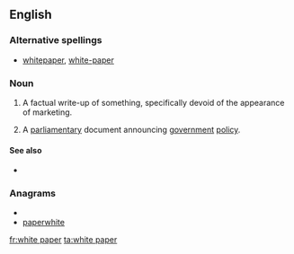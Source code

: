 ==English==

===Alternative spellings===
* [[whitepaper]], [[white-paper]]

===Noun===
{{en-noun|sg=[[white]] [[paper]]}}

# {{management|marketing}} A factual write-up of something, specifically devoid of the  appearance of marketing.
#{{British|Ireland|politics}} A [[parliamentary]] document announcing [[government]] [[policy]].

====See also====
*{{pedialite}}

===Anagrams===
* {{alphagram|aeehipprtw}}
* [[paperwhite#English|paperwhite]]

[[fr:white paper]]
[[ta:white paper]]